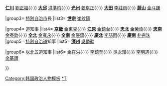 <onlyinclude>{{Navbox
|name = 韓國一級行政區首長
|title = [[大韩民国]][[韩国行政区划|一級行政區]][[廣域地方自治團體長|首長]]
|image = [[File:Flag of South Korea.svg|100px]] 
|state = {{{state<includeonly>|collapsed</includeonly>}}}

|group1 = [[特別市]]長
|list1 = '''[[首爾特别市長|首爾]]''' [[吳世勳]]

|group2 = [[廣域市 (韓國)|廣域市]]長
|list2 = '''[[釜山廣域市長|釜山]]''' [[朴亨埈]]{{·}} '''[[仁川廣域市長|仁川]]''' [[劉正福]]{{·}} '''[[大邱廣域市長|大邱]]''' [[洪準杓]]{{·}} '''[[光州廣域市長|光州]]''' [[姜琪正]]{{·}} '''[[大田廣域市長|大田]]''' [[李莊雨]]{{·}} '''[[蔚山廣域市長|蔚山]]''' [[金斗謙]]

|group3= [[特別自治市]]長
|list3= '''[[世宗特別自治市長|世宗]]''' [[崔旼鎬]]

|group4= [[道 (行政區劃)|道]]知事
|list4= '''[[京畿道知事|京畿]]''' [[金東兗]]{{·}} '''[[江原道知事|江原]]''' [[金鎮台]]{{·}} '''[[忠清北道知事|忠北]]''' [[金榮煥]]{{·}} '''[[忠清南道知事|忠南]]'''  [[金泰欽]]{{·}} '''[[全羅北道知事|全北]]''' [[金寬永]]{{·}} '''[[全羅南道知事|全南]]'''  [[金瑛錄]]{{·}} '''[[慶尚北道知事|慶北]]''' [[李喆雨]]{{·}} '''[[慶尚南道知事|慶南]]''' [[朴完洙]]
|group5= [[特別自治道]]知事
|list5= '''[[濟州特別自治道知事|濟州]]''' [[吳憐勳]]

|group6= [[以北五道]]知事
|list6= '''{{link-ko|咸鏡北道知事|함경북도지사|咸北}}''' [[金在洪]]{{·}}'''{{link-ko|咸鏡南道知事|함경남도지사|咸南}}''' [[李鎮奎]]{{·}}'''{{link-ko|平安北道知事|평안북도지사|平北}}''' [[吳永瓚]]{{·}}'''{{link-ko|平安南道知事|평안남도지사|平南}}''' [[李明遇]]{{·}}'''{{link-ko|黃海道知事|황해도지사|黃海}}''' [[金基讚]]

}}</onlyinclude>
<noinclude>
[[Category:韩国政治人物模板]]
[[Category:韓國廣域地方自治團體長|*T]]
</noinclude>
